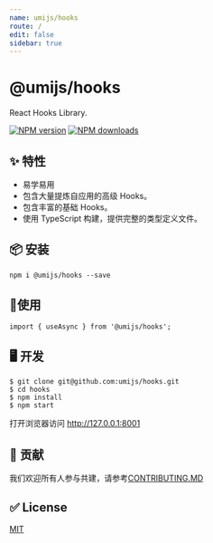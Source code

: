 ```yaml
---
name: umijs/hooks
route: /
edit: false
sidebar: true
---
```


# @umijs/hooks

React Hooks Library.

[![NPM version][image-1]][1] [![NPM downloads][image-2]][2]

## ✨ 特性

* 易学易用
* 包含大量提炼自应用的高级 Hooks。
* 包含丰富的基础 Hooks。
* 使用 TypeScript 构建，提供完整的类型定义文件。


## 📦 安装

```
npm i @umijs/hooks --save
```

## 🔨使用

```
import { useAsync } from '@umijs/hooks';
```

## 🖥 开发

```
$ git clone git@github.com:umijs/hooks.git
$ cd hooks
$ npm install
$ npm start
```
打开浏览器访问 http://127.0.0.1:8001

## 🤝 贡献

我们欢迎所有人参与共建，请参考[CONTRIBUTING.MD](https://github.com/umijs/hooks/blob/master/CONTRIBUTING.MD)

## ✅ License

[MIT](https://github.com/umijs/umi/blob/master/LICENSE)



[1]:	https://www.npmjs.com/package/@umijs/hooks
[2]:	https://npmjs.org/package/@umijs/hooks

[image-1]:	https://img.shields.io/npm/v/@umijs/hooks.svg?style=flat
[image-2]:	https://img.shields.io/npm/dm/@umijs/hooks.svg?style=flat
